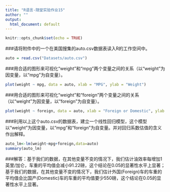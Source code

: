 ```yaml
---
title: "R语言-随堂实验作业15"
author: ""
output:
  html_document: default
---
```

```r
knitr::opts_chunk$set(echo = TRUE)
```
###请将附件中的一个在美国搜集的auto.csv数据表读入R的工作空间中。
```r
auto = read.csv("Datasets/auto.csv")
```

###用合适的图形来可视化“weight"和“mpg”两个变量之间的关系（以“weight"为因变量，以“mpg”为自变量）。
```r
plot(weight ~ mpg, data = auto, xlab = "MPG", ylab = "Weight")
```


###用合适的图形来可视化“weight"和“foreign”两个变量之间的关系（以“weight"为因变量，以“foreign”为自变量）。
```r
plot(weight ~ foreign, data = auto, xlab = "Foreign or Domestic", ylab = "Weight")
```



###利用以上这个auto.csv的数据表，建立一个线性回归模型，这个模型以“weight"为因变量，以“mpg”和“foreign”为自变量。并对回归系数估值的含义作出解释。
```r
auto_lm<-lm(weight~mpg+foreign,data=auto)
summary(auto_lm)
```
###解答：基于我们的数据，在其他变量不变的情况下，我们估计油效率每增加1英里/加仑，车重的平均值会减小91.22磅，这个结论在0.05的显著性水平上显著；基于我们的数据，在其他变量不变的情况下，我们估计外国(Foreign)车的车重的平均值会比国产(Domestic)车的车重的平均值要少550磅，这个结论在0.05的显著性水平上显著。






